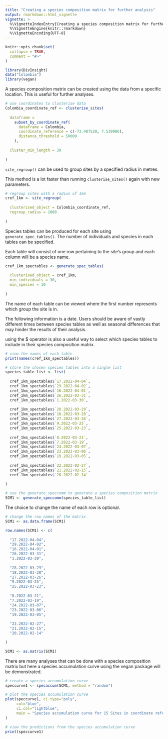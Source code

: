 ```yaml
---
title: "Creating a species composition matrix for further analysis"
output: rmarkdown::html_vignette
vignette: >
  %\VignetteIndexEntry{Creating a species composition matrix for further analysis}
  %\VignetteEngine{knitr::rmarkdown}
  %\VignetteEncoding{UTF-8}
---
```


```r
knitr::opts_chunk$set(
  collapse = TRUE,
  comment = "#>"
)
```

```r
library(DivInsight)
data("Colombia")
library(vegan)
```

A species composition matrix can be created using the data from a specific location. This is useful for further analyses.

```r
# use coordinates to clusterise data 
Colombia_coordinate_ref <- clusterise_sites(
  
  dataframe = 
    subset_by_coordinate_ref(
      dataframe = Colombia,
      coordinate_reference = c(-73.487520, 7.539986),
      distance_threshold = 50000
    ),
  
  cluster_min_length = 30 
  
)
```

`site_regroup()` can be used to group sites by a specified radius in metres.

This method is a lot faster than running `clusterise_sites()` again with new parameters.

```r
# regroup sites with a radius of 1km
cref_1km <- site_regroup(
  
  clusterised_object = Colombia_coordinate_ref,
  regroup_radius = 1000
  
)
```

Species tables can be produced for each site using `generate_spec_tables()`. The number of individuals and species in each tables can be specified.

Each table will consist of one row pertaining to the site's group and each column will be a species name.

```r
cref_1km_spectables <- generate_spec_tables(
  
  clusterised_object = cref_1km,
  min_individuals = 30,
  min_species = 10
  
)
```

The name of each table can be viewed where the first number represents which group the site is in.

The following information is a date. Users should be aware of vastly different times between species tables as well as seasonal differences that may hinder the results of their analysis.

using the $ operator is also a useful way to select which species tables to include in their species composition matrix.


```r
# view the names of each table
print(names(cref_1km_spectables))

# store the chosen species tables into a single list 
species_table_list <- list(
  
  cref_1km_spectables$`17.2022-04-04`,
  cref_1km_spectables$`29.2022-04-02`,
  cref_1km_spectables$`16.2022-04-01`,
  cref_1km_spectables$`26.2022-03-31`,
  cref_1km_spectables$`1.2022-03-30`,
  
  cref_1km_spectables$`28.2022-03-29`,
  cref_1km_spectables$`18.2022-03-28`,
  cref_1km_spectables$`27.2022-03-26`,
  cref_1km_spectables$`9.2022-03-25`,
  cref_1km_spectables$`25.2022-03-23`,
  
  cref_1km_spectables$`8.2022-03-21`,
  cref_1km_spectables$`7.2022-03-19`,
  cref_1km_spectables$`24.2022-03-07`,
  cref_1km_spectables$`23.2022-03-06`,
  cref_1km_spectables$`19.2022-03-05`,
  
  cref_1km_spectables$`22.2022-02-27`,
  cref_1km_spectables$`21.2022-02-15`,
  cref_1km_spectables$`20.2022-02-14`
  
)     

# use the generate_speccomm to generate a species composition matrix
SCM1 <- generate_speccomm(species_table_list)
```


The choice to change the name of each row is optional.

```r
# change the row names of the matrix
SCM1 <- as.data.frame(SCM1)

row.names(SCM1) <- c(
  
  "17.2022-04-04",
  "29.2022-04-02",
  "16.2022-04-01",
  "26.2022-03-31",
  "1.2022-03-30",
  
  "28.2022-03-29",
  "18.2022-03-28",
  "27.2022-03-26",
  "9.2022-03-25",
  "25.2022-03-23",
  
  "8.2022-03-21",
  "7.2022-03-19",
  "24.2022-03-07",
  "23.2022-03-06",
  "19.2022-03-05",
  
  "22.2022-02-27",
  "21.2022-02-15",
  "20.2022-02-14"

)

SCM1 <- as.matrix(SCM1)

```


There are many analyses that can be done with a species composition matrix but here a species accumulation curve using the vegan package will be demonstrated.

```r
# create a species accumulation curve 
speccurve1 <- specaccum(SCM1, method = "random")

# plot the species accumulation curve
plot(speccurve1, ci.type="poly", 
     col="blue", 
     ci.col="lightblue",
     main = "Species accumulation curve for 15 Sites in coordinate reference site #1"
)

# view the predictions from the species accumulation curve
print(speccurve1)
```
